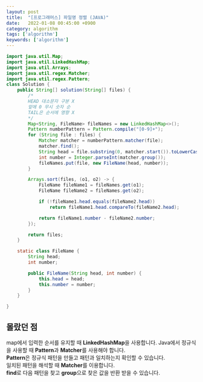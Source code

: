 ```yaml
---
layout: post
title:  "[프로그래머스] 파일명 정렬 (JAVA)"
date:   2022-01-08 00:45:00 +0900
category: algorithm
tags: ['algorithm']
keywords: ['algorithm']
---
```


```java
import java.util.Map;
import java.util.LinkedHashMap;
import java.util.Arrays;
import java.util.regex.Matcher;
import java.util.regex.Pattern;
class Solution {
    public String[] solution(String[] files) {
        /*
        HEAD 대소문자 구분 X
        앞에 0 무시 숫자 순
        TAIL은 순서에 영향 X
        */
        Map<String, FileName> fileNames = new LinkedHashMap<>();
        Pattern numberPattern = Pattern.compile("[0-9]+");
        for (String file : files) {
            Matcher matcher = numberPattern.matcher(file);
            matcher.find();
            String head = file.substring(0, matcher.start()).toLowerCase();
            int number = Integer.parseInt(matcher.group());
            fileNames.put(file, new FileName(head, number));
        }

        Arrays.sort(files, (o1, o2) -> {
            FileName fileName1 = fileNames.get(o1);
            FileName fileName2 = fileNames.get(o2);

            if (!fileName1.head.equals(fileName2.head))
                return fileName1.head.compareTo(fileName2.head);

            return fileName1.number - fileName2.number;
        });

        return files;
    }

    static class FileName {
        String head;
        int number;

        public FileName(String head, int number) {
            this.head = head;
            this.number = number;
        }
    }

}
```

## 몰랐던 점
map에서 입력한 순서를 유지할 때 **LinkedHashMap**을 사용합니다.
Java에서 정규식을 사용할 때 **Pattern**과 **Matcher**를 사용해야 합니다.  
**Pattern**은 정규식 패턴을 만들고 패턴과 일치하는지 확인할 수 있습니다.  
일치된 패턴을 해석할 때 **Matcher**를 이용합니다.  
**find**로 다음 패턴을 찾고 **group**으로 찾은 값을 반환 받을 수 있습니다.  
